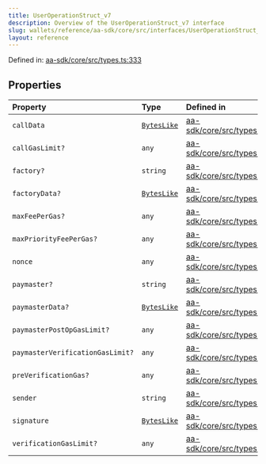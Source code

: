 ```yaml
---
title: UserOperationStruct_v7
description: Overview of the UserOperationStruct_v7 interface
slug: wallets/reference/aa-sdk/core/src/interfaces/UserOperationStruct_v7
layout: reference
---
```


Defined in: [aa-sdk/core/src/types.ts:333](https://github.com/alchemyplatform/aa-sdk/blob/923a52171f7246172caf350853843e6680197da9/aa-sdk/core/src/types.ts#L333)

## Properties

| Property                                                                  | Type                                         | Defined in                                                                                                                                            |
| :------------------------------------------------------------------------ | :------------------------------------------- | :---------------------------------------------------------------------------------------------------------------------------------------------------- |
| <a id="calldata" /> `callData`                                            | [`BytesLike`](../type-aliases/BytesLike.mdx) | [aa-sdk/core/src/types.ts:343](https://github.com/alchemyplatform/aa-sdk/blob/923a52171f7246172caf350853843e6680197da9/aa-sdk/core/src/types.ts#L343) |
| <a id="callgaslimit" /> `callGasLimit?`                                   | `any`                                        | [aa-sdk/core/src/types.ts:345](https://github.com/alchemyplatform/aa-sdk/blob/923a52171f7246172caf350853843e6680197da9/aa-sdk/core/src/types.ts#L345) |
| <a id="factory" /> `factory?`                                             | `string`                                     | [aa-sdk/core/src/types.ts:339](https://github.com/alchemyplatform/aa-sdk/blob/923a52171f7246172caf350853843e6680197da9/aa-sdk/core/src/types.ts#L339) |
| <a id="factorydata" /> `factoryData?`                                     | [`BytesLike`](../type-aliases/BytesLike.mdx) | [aa-sdk/core/src/types.ts:341](https://github.com/alchemyplatform/aa-sdk/blob/923a52171f7246172caf350853843e6680197da9/aa-sdk/core/src/types.ts#L341) |
| <a id="maxfeepergas" /> `maxFeePerGas?`                                   | `any`                                        | [aa-sdk/core/src/types.ts:351](https://github.com/alchemyplatform/aa-sdk/blob/923a52171f7246172caf350853843e6680197da9/aa-sdk/core/src/types.ts#L351) |
| <a id="maxpriorityfeepergas" /> `maxPriorityFeePerGas?`                   | `any`                                        | [aa-sdk/core/src/types.ts:353](https://github.com/alchemyplatform/aa-sdk/blob/923a52171f7246172caf350853843e6680197da9/aa-sdk/core/src/types.ts#L353) |
| <a id="nonce" /> `nonce`                                                  | `any`                                        | [aa-sdk/core/src/types.ts:337](https://github.com/alchemyplatform/aa-sdk/blob/923a52171f7246172caf350853843e6680197da9/aa-sdk/core/src/types.ts#L337) |
| <a id="paymaster" /> `paymaster?`                                         | `string`                                     | [aa-sdk/core/src/types.ts:355](https://github.com/alchemyplatform/aa-sdk/blob/923a52171f7246172caf350853843e6680197da9/aa-sdk/core/src/types.ts#L355) |
| <a id="paymasterdata" /> `paymasterData?`                                 | [`BytesLike`](../type-aliases/BytesLike.mdx) | [aa-sdk/core/src/types.ts:361](https://github.com/alchemyplatform/aa-sdk/blob/923a52171f7246172caf350853843e6680197da9/aa-sdk/core/src/types.ts#L361) |
| <a id="paymasterpostopgaslimit" /> `paymasterPostOpGasLimit?`             | `any`                                        | [aa-sdk/core/src/types.ts:359](https://github.com/alchemyplatform/aa-sdk/blob/923a52171f7246172caf350853843e6680197da9/aa-sdk/core/src/types.ts#L359) |
| <a id="paymasterverificationgaslimit" /> `paymasterVerificationGasLimit?` | `any`                                        | [aa-sdk/core/src/types.ts:357](https://github.com/alchemyplatform/aa-sdk/blob/923a52171f7246172caf350853843e6680197da9/aa-sdk/core/src/types.ts#L357) |
| <a id="preverificationgas" /> `preVerificationGas?`                       | `any`                                        | [aa-sdk/core/src/types.ts:349](https://github.com/alchemyplatform/aa-sdk/blob/923a52171f7246172caf350853843e6680197da9/aa-sdk/core/src/types.ts#L349) |
| <a id="sender" /> `sender`                                                | `string`                                     | [aa-sdk/core/src/types.ts:335](https://github.com/alchemyplatform/aa-sdk/blob/923a52171f7246172caf350853843e6680197da9/aa-sdk/core/src/types.ts#L335) |
| <a id="signature" /> `signature`                                          | [`BytesLike`](../type-aliases/BytesLike.mdx) | [aa-sdk/core/src/types.ts:363](https://github.com/alchemyplatform/aa-sdk/blob/923a52171f7246172caf350853843e6680197da9/aa-sdk/core/src/types.ts#L363) |
| <a id="verificationgaslimit" /> `verificationGasLimit?`                   | `any`                                        | [aa-sdk/core/src/types.ts:347](https://github.com/alchemyplatform/aa-sdk/blob/923a52171f7246172caf350853843e6680197da9/aa-sdk/core/src/types.ts#L347) |
